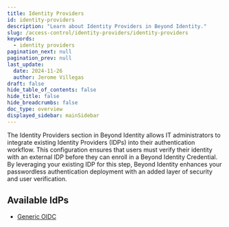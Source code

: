 ```yaml
---
title: Identity Providers
id: identity-providers
description: "Learn about Identity Providers in Beyond Identity."
slug: /access-control/identity-providers/identity-providers
keywords:
  - identity providers
pagination_next: null
pagination_prev: null
last_update:
  date: 2024-11-26
  author: Jerome Villegas
draft: false
hide_table_of_contents: false
hide_title: false
hide_breadcrumbs: false
doc_type: overview
displayed_sidebar: mainSidebar
---
```


The Identity Providers section in Beyond Identity allows IT administrators to integrate existing Identity Providers (IDPs) into their authentication workflow. This configuration ensures that users must verify their identity with an external IDP before they can enroll in a Beyond Identity Credential. By leveraging your existing IDP for this step, Beyond Identity enhances your passwordless authentication deployment with an added layer of security and user verification.

## Available IdPs
- [Generic OIDC](/docs/access-control/identity-providers/generic-oidc)
